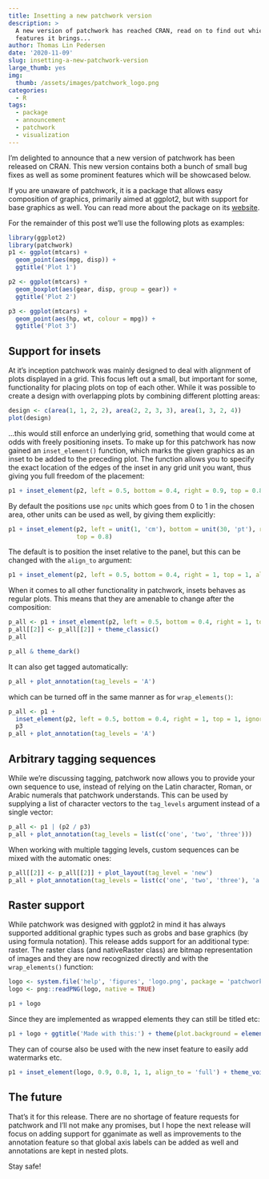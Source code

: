 ```yaml
---
title: Insetting a new patchwork version
description: >
  A new version of patchwork has reached CRAN, read on to find out which new 
  features it brings...
author: Thomas Lin Pedersen
date: '2020-11-09'
slug: insetting-a-new-patchwork-version
large_thumb: yes
img:
  thumb: /assets/images/patchwork_logo.png
categories:
  - R
tags:
  - package
  - announcement
  - patchwork
  - visualization
---
```


I'm delighted to announce that a new version of patchwork has been released on CRAN. This new version contains both a bunch of small bug fixes as well as some prominent features which will be showcased below.

If you are unaware of patchwork, it is a package that allows easy composition of graphics, primarily aimed at ggplot2, but with support for base graphics as well. You can read more about the package on its [website](https::/patchwork.data-imaginist.com).

For the remainder of this post we'll use the following plots as examples:

```r
library(ggplot2)
library(patchwork)
p1 <- ggplot(mtcars) + 
  geom_point(aes(mpg, disp)) + 
  ggtitle('Plot 1')

p2 <- ggplot(mtcars) + 
  geom_boxplot(aes(gear, disp, group = gear)) + 
  ggtitle('Plot 2')

p3 <- ggplot(mtcars) + 
  geom_point(aes(hp, wt, colour = mpg)) + 
  ggtitle('Plot 3')
```

## Support for insets

At it's inception patchwork was mainly designed to deal with alignment of plots displayed in a grid. This focus left out a small, but important for some, functionality for placing plots on top of each other. While it was possible to create a design with overlapping plots by combining different plotting areas:

```r
design <- c(area(1, 1, 2, 2), area(2, 2, 3, 3), area(1, 3, 2, 4))
plot(design)
```

...this would still enforce an underlying grid, something that would come at odds with freely positioning insets. To make up for this patchwork has now gained an `inset_element()` function, which marks the given graphics as an inset to be added to the preceding plot. The function allows you to specify the exact location of the edges of the inset in any grid unit you want, thus giving you full freedom of the placement:

```r
p1 + inset_element(p2, left = 0.5, bottom = 0.4, right = 0.9, top = 0.8)
```

By default the positions use `npc` units which goes from 0 to 1 in the chosen area, other units can be used as well, by giving them explicitly:

```r
p1 + inset_element(p2, left = unit(1, 'cm'), bottom = unit(30, 'pt'), right = unit(3, 'in'),
                   top = 0.8)
```

The default is to position the inset relative to the panel, but this can be changed with the `align_to` argument:

```r
p1 + inset_element(p2, left = 0.5, bottom = 0.4, right = 1, top = 1, align_to = 'full')
```

When it comes to all other functionality in patchwork, insets behaves as regular plots. This means that they are amenable to change after the composition:

```r
p_all <- p1 + inset_element(p2, left = 0.5, bottom = 0.4, right = 1, top = 1) + p3
p_all[[2]] <- p_all[[2]] + theme_classic()
p_all
```

```r
p_all & theme_dark()
```

It can also get tagged automatically:

```r
p_all + plot_annotation(tag_levels = 'A')
```

which can be turned off in the same manner as for `wrap_elements()`:

```r
p_all <- p1 + 
  inset_element(p2, left = 0.5, bottom = 0.4, right = 1, top = 1, ignore_tag = TRUE) + 
  p3
p_all + plot_annotation(tag_levels = 'A')
```

## Arbitrary tagging sequences

While we're discussing tagging, patchwork now allows you to provide your own sequence to use, instead of relying on the Latin character, Roman, or Arabic numerals that patchwork understands. This can be used by supplying a list of character vectors to the `tag_levels` argument instead of a single vector:

```r
p_all <- p1 | (p2 / p3)
p_all + plot_annotation(tag_levels = list(c('one', 'two', 'three')))
```

When working with multiple tagging levels, custom sequences can be mixed with the automatic ones:

```r
p_all[[2]] <- p_all[[2]] + plot_layout(tag_level = 'new')
p_all + plot_annotation(tag_levels = list(c('one', 'two', 'three'), 'a'), tag_sep = '-')
```

## Raster support

While patchwork was designed with ggplot2 in mind it has always supported additional graphic types such as grobs and base graphics (by using formula notation). This release adds support for an additional type: raster. The raster class (and nativeRaster class) are bitmap representation of images and they are now recognized directly and with the `wrap_elements()` function:

```r
logo <- system.file('help', 'figures', 'logo.png', package = 'patchwork')
logo <- png::readPNG(logo, native = TRUE)

p1 + logo
```

Since they are implemented as wrapped elements they can still be titled etc:

```r
p1 + logo + ggtitle('Made with this:') + theme(plot.background = element_rect('grey'))
```

They can of course also be used with the new inset feature to easily add watermarks etc.

```r
p1 + inset_element(logo, 0.9, 0.8, 1, 1, align_to = 'full') + theme_void()
```

## The future

That's it for this release. There are no shortage of feature requests for patchwork and I'll not make any promises, but I hope the next release will focus on adding support for gganimate as well as improvements to the annotation feature so that global axis labels can be added as well and annotations are kept in nested plots.

Stay safe!
